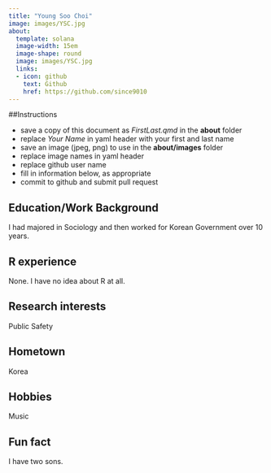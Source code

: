 ```yaml
---
title: "Young Soo Choi"
image: images/YSC.jpg
about:
  template: solana
  image-width: 15em
  image-shape: round
  image: images/YSC.jpg
  links:
  - icon: github
    text: Github
    href: https://github.com/since9010
---
```


##Instructions

-   save a copy of this document as *FirstLast.qmd* in the **about** folder
-   replace *Your Name* in yaml header with your first and last name
-   save an image (jpeg, png) to use in the **about/images** folder
-   replace image names in yaml header
-   replace github user name
-   fill in information below, as appropriate
-   commit to github and submit pull request

## Education/Work Background

I had majored in Sociology and then worked for Korean Government over 10 years.

## R experience

None. I have no idea about R at all.

## Research interests

Public Safety

## Hometown

Korea

## Hobbies

Music

## Fun fact

I have two sons.
